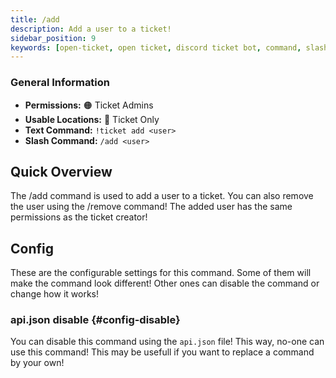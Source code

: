 ```yaml
---
title: /add
description: Add a user to a ticket!
sidebar_position: 9
keywords: [open-ticket, open ticket, discord ticket bot, command, slash command, add]
---
```

<head>
    <link rel="apple-touch-icon" href="/img/logo_vertical.png"/>
</head>

### General Information
- **Permissions:** 🟠 Ticket Admins
- **Usable Locations:** 🔴 Ticket Only
- **Text Command:** `!ticket add <user>`
- **Slash Command:** `/add <user>`

## Quick Overview
The /add command is used to add a user to a ticket. You can also remove the user using the /remove command!
The added user has the same permissions as the ticket creator!

<ScaleImage src="/img/docs-v3/commands/add.png" alt="Image of /add command" size="50%"></ScaleImage>

## Config
These are the <InlineLink url="docs/config/general" isdoc="true">configurable settings</InlineLink> for this command.
Some of them will make the command look different!
Other ones can disable the command or change how it works!

### <InlineLink url="docs/config/api" isdoc="true"><M color="red">api.json</M></InlineLink> disable \{#config-disable}
You can disable this command using the `api.json` file! This way, no-one can use this command!
This may be usefull if you want to replace a command by your own!